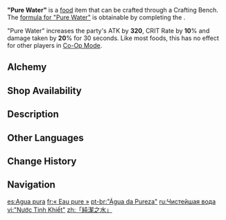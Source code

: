 {{About|the food item|the case|"Pure Water" (Case)}}
{{Food Infobox
|id              = 111029
|name            = "Pure Water"
|description     = It is said to be the legacy of a genius potioneer. It can draw out the purest strength from within one's body.
|type           = ATK-Boosting Dishes
|type2          = Food
|effectType      = ATK Up
|effect          = Increases all party members' ATK by '''320''', CRIT Rate by '''10'''% and damage taken by '''20'''% for 30s.
|eff_att1        = ATK
|eff_att2        = CRIT Rate
|quality         = 3
|formula         = Complete ''[[Villains]]''
|source1         = [[Alchemy]]
|source2         = {{Sold By}}
|region          = Fontaine
}}
'''"Pure Water"''' is a [[food]] item that can be crafted through a Crafting Bench. The [[Formula: "Pure Water"|formula for "Pure Water"]] is obtainable by completing the {{Quest|Villains}}.

"Pure Water" increases the party's ATK by '''320''', CRIT Rate by '''10'''% and damage taken by '''20'''% for 30 seconds. Like most foods, this has no effect for other players in [[Co-Op Mode]].

==Alchemy==
{{Recipe
|type = Crafting
|sort = Wheat;Pinecone;Tidalga
|Mora = 100
|Wheat = 3
|Pinecone = 2
|Tidalga = 1
}}

==Shop Availability==
{{Shop Availability}}

==Description==
{{Description|Said to be the legacy of a certain genius Potioneer, it can draw out the purest strength from within the body.<br><!--

-->The Fontaine Research Institute does not take the academic discipline of alchemy potions seriously. For that reason, even a genius Potioneer could not leave a mark on the storied history of the Institute. Only the stories passed back and forth among children provide a glimpse into his life. One of the tales shared most enthusiastically is that of how he was drowned in the pure water he created.<br><!--

-->And the life of the creator and the disappearance of their name seem to have made this glittering potion, which shines with a pure color, purer still.|Archive}}

==Other Languages==
{{Other Languages
|en      = "Pure Water"
|zhs     = 「纯洁之水」
|zhs_rm  = "Chúnjié zhī Shuǐ"
|zht     = 「純潔之水」
|zht_rm  = "Chúnjié zhī Shuǐ"
|zh_tl   = "Water of Purity"
|ja      = 「純潔の水」
|ja_rm   = "Junketsu no Mizu"
|ja_tl   = "Water of Purity"
|ko      = 「{{tt|순수|純粹}}의 물」
|ko_tl   = "Water of Purity"
|es      = Agua pura
|es_tl   = Pure Water
|fr      = «&nbsp;Eau pure&nbsp;»
|fr_tl   = "Pure Water"
|ru      = Чистейшая вода
|ru_tl   = Purest Water
|th      = "Pure Water"
|vi      = "Nước Tinh Khiết"
|vi_tl   = 
|de      = „Reines Wasser“
|de_tl   = "Pure Water"
|id      = "Pure Water"
|pt      = "Água da Pureza"
|pt_tl   = 
|tr      = "Saf Su"
|tr_tl   = "Pure Water"
|it      = "Acqua pura"
|it_tl   = "Pure Water"
}}

==Change History==
{{Change History|4.1}}

==Navigation==
{{Food Navbox}}

[[es:Agua pura]]
[[fr:« Eau pure »]]
[[pt-br:"Água da Pureza"]]
[[ru:Чистейшая вода]]
[[vi:"Nước Tinh Khiết"]]
[[zh:「純潔之水」]]